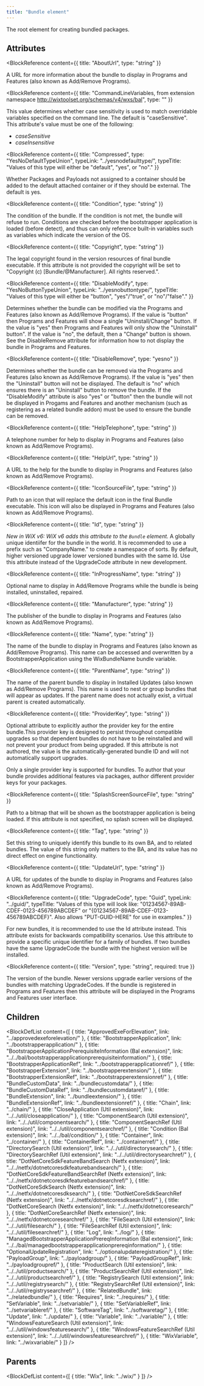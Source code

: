 ```yaml
---
title: "Bundle element"
---
```



The root element for creating bundled packages.


## Attributes

<BlockWrapper>

  <BlockReference
    content={{
      title: "AboutUrl",
      type: "string"
    }}
  >
  A URL for more information about the bundle to display in Programs and Features (also
   known as Add/Remove Programs).
  </BlockReference>

  <BlockReference
    content={{
      title: "CommandLineVariables, from extension namespace http://wixtoolset.org/schemas/v4/wxs/bal",
      type: ""
    }}
  >
  This value determines whether case sensitivity is used to match overridable variables specified on the command line. The default is "caseSensitive". This attribute's value must be one of the following:
  - *caseSensitive*
  - *caseInsensitive*
  </BlockReference>

  <BlockReference
    content={{
      title: "Compressed",
      type: "YesNoDefaultTypeUnion",
      typeLink: "../yesnodefaulttype/",
      typeTitle: "Values of this type will either be \"default\", \"yes\", or \"no\"."
    }}
  >
  Whether Packages and Payloads not assigned to a container should be added to the default attached container or if they should be external. The default is yes.
  </BlockReference>

  <BlockReference
    content={{
      title: "Condition",
      type: "string"
    }}
  >
  The condition of the bundle. If the condition is not met, the bundle will
   refuse to run. Conditions are checked before the bootstrapper application is loaded
   (before detect), and thus can only reference built-in variables such as
   variables which indicate the version of the OS.
  </BlockReference>

  <BlockReference
    content={{
      title: "Copyright",
      type: "string"
    }}
  >
  The legal copyright found in the version resources of final bundle executable. If
   this attribute is not provided the copyright will be set to "Copyright (c) [Bundle/@Manufacturer]. All rights reserved.".
  </BlockReference>

  <BlockReference
    content={{
      title: "DisableModify",
      type: "YesNoButtonTypeUnion",
      typeLink: "../yesnobuttontype/",
      typeTitle: "Values of this type will either be \"button\", \"yes\"/\"true\", or \"no\"/\"false\"."
    }}
  >
  Determines whether the bundle can be modified via the Programs and Features (also known as
   Add/Remove Programs). If the value is "button" then Programs and Features will show a single
   "Uninstall/Change" button. If the value is "yes" then Programs and Features will only show
   the "Uninstall" button". If the value is "no", the default, then a "Change" button is shown.
   See the DisableRemove attribute for information how to not display the bundle in Programs
   and Features.
  </BlockReference>

  <BlockReference
    content={{
      title: "DisableRemove",
      type: "yesno"
    }}
  >
  Determines whether the bundle can be removed via the Programs and Features (also
   known as Add/Remove Programs). If the value is "yes" then the "Uninstall" button will
   not be displayed. The default is "no" which ensures there is an "Uninstall" button to
   remove the bundle. If the "DisableModify" attribute is also "yes" or "button" then the
   bundle will not be displayed in Progams and Features and another mechanism (such as
   registering as a related bundle addon) must be used to ensure the bundle can be removed.
  </BlockReference>

  <BlockReference
    content={{
      title: "HelpTelephone",
      type: "string"
    }}
  >
  A telephone number for help to display in Programs and Features (also known as
   Add/Remove Programs).
  </BlockReference>

  <BlockReference
    content={{
      title: "HelpUrl",
      type: "string"
    }}
  >
  A URL to the help for the bundle to display in Programs and Features (also known as
   Add/Remove Programs).
  </BlockReference>

  <BlockReference
    content={{
      title: "IconSourceFile",
      type: "string"
    }}
  >
  Path to an icon that will replace the default icon in the final Bundle executable.
   This icon will also be displayed in Programs and Features (also known as Add/Remove
   Programs).
  </BlockReference>

  <BlockReference
    content={{
      title: "Id",
      type: "string"
    }}
  >
  _New in WiX v6: WiX v6 adds this attribute to the `Bundle` element._
   A globally unique identiifer for the bundle in the world. It is recommended to use a prefix such as "CompanyName." to
   create a namespace of sorts. By default, higher versioned upgrade lower versioned bundles with the same Id. Use this
   attribute instead of the UpgradeCode attribute in new development.
  </BlockReference>

  <BlockReference
    content={{
      title: "InProgressName",
      type: "string"
    }}
  >
  Optional name to display in Add/Remove Programs while the bundle is being installed, uninstalled, repaired.
  </BlockReference>

  <BlockReference
    content={{
      title: "Manufacturer",
      type: "string"
    }}
  >
  The publisher of the bundle to display in Programs and Features (also known as
   Add/Remove Programs).
  </BlockReference>

  <BlockReference
    content={{
      title: "Name",
      type: "string"
    }}
  >
  The name of the bundle to display in Programs and Features (also known as Add/Remove
   Programs). This name can be accessed and overwritten by a BootstrapperApplication
   using the WixBundleName bundle variable.
  </BlockReference>

  <BlockReference
    content={{
      title: "ParentName",
      type: "string"
    }}
  >
  The name of the parent bundle to display in Installed Updates (also known as Add/Remove
   Programs). This name is used to nest or group bundles that will appear as updates.
   If the parent name does not actually exist, a virtual parent is created automatically.
  </BlockReference>

  <BlockReference
    content={{
      title: "ProviderKey",
      type: "string"
    }}
  >
  Optional attribute to explicitly author the provider key for the entire bundle.This provider key is designed to persist throughout compatible upgrades so that dependent bundles do not have to be reinstalled
   and will not prevent your product from being upgraded. If this attribute is not authored, the value is the
   automatically-generated bundle ID and will not automatically support upgrades.
  
  Only a single provider key is supported for bundles. To author that your bundle provides additional features via
   packages, author different provider keys for your packages.
  
  
  </BlockReference>

  <BlockReference
    content={{
      title: "SplashScreenSourceFile",
      type: "string"
    }}
  >
  Path to a bitmap that will be shown as the bootstrapper application is being loaded. If this attribute is not specified, no splash screen will be displayed.
  </BlockReference>

  <BlockReference
    content={{
      title: "Tag",
      type: "string"
    }}
  >
  Set this string to uniquely identify this bundle to its own BA, and to related bundles. The value of this string only matters to the BA, and its value has no direct effect on engine functionality.
  </BlockReference>

  <BlockReference
    content={{
      title: "UpdateUrl",
      type: "string"
    }}
  >
  A URL for updates of the bundle to display in Programs and Features (also
   known as Add/Remove Programs).
  </BlockReference>

  <BlockReference
    content={{
      title: "UpgradeCode",
      type: "Guid",
      typeLink: "../guid/",
      typeTitle: "Values of this type will look like: \"01234567-89AB-CDEF-0123-456789ABCDEF\" or \"{01234567-89AB-CDEF-0123-456789ABCDEF}\". Also allows \"PUT-GUID-HERE\" for use in examples."
    }}
  >
  For new bundles, it is recommended to use the Id attribute instead. This attribute exists for
   backwards compatibility scenarios. Use this attribute to provide a specific unique identifier
   for a family of bundles. If two bundles have the same UpgradeCode the bundle with the highest
   version will be installed.
  </BlockReference>

  <BlockReference
    content={{
      title: "Version",
      type: "string",
      required: true
    }}
  >
  The version of the bundle. Newer versions upgrade earlier versions of the bundles
   with matching UpgradeCodes. If the bundle is registered in Programs and Features
   then this attribute will be displayed in the Programs and Features user interface.
  </BlockReference>

</BlockWrapper>

## Children

<BlockDefList content={[
    {
      title: "ApprovedExeForElevation",
      link: "../approvedexeforelevation/"
    },
    {
      title: "BootstrapperApplication",
      link: "../bootstrapperapplication/"
    },
    {
      title: "BootstrapperApplicationPrerequisiteInformation (Bal extension)",
      link: "../../bal/bootstrapperapplicationprerequisiteinformation/"
    },
    {
      title: "BootstrapperApplicationRef",
      link: "../bootstrapperapplicationref/"
    },
    {
      title: "BootstrapperExtension",
      link: "../bootstrapperextension/"
    },
    {
      title: "BootstrapperExtensionRef",
      link: "../bootstrapperextensionref/"
    },
    {
      title: "BundleCustomData",
      link: "../bundlecustomdata/"
    },
    {
      title: "BundleCustomDataRef",
      link: "../bundlecustomdataref/"
    },
    {
      title: "BundleExtension",
      link: "../bundleextension/"
    },
    {
      title: "BundleExtensionRef",
      link: "../bundleextensionref/"
    },
    {
      title: "Chain",
      link: "../chain/"
    },
    {
      title: "CloseApplication (Util extension)",
      link: "../../util/closeapplication/"
    },
    {
      title: "ComponentSearch (Util extension)",
      link: "../../util/componentsearch/"
    },
    {
      title: "ComponentSearchRef (Util extension)",
      link: "../../util/componentsearchref/"
    },
    {
      title: "Condition (Bal extension)",
      link: "../../bal/condition/"
    },
    {
      title: "Container",
      link: "../container/"
    },
    {
      title: "ContainerRef",
      link: "../containerref/"
    },
    {
      title: "DirectorySearch (Util extension)",
      link: "../../util/directorysearch/"
    },
    {
      title: "DirectorySearchRef (Util extension)",
      link: "../../util/directorysearchref/"
    },
    {
      title: "DotNetCoreSdkFeatureBandSearch (Netfx extension)",
      link: "../../netfx/dotnetcoresdkfeaturebandsearch/"
    },
    {
      title: "DotNetCoreSdkFeatureBandSearchRef (Netfx extension)",
      link: "../../netfx/dotnetcoresdkfeaturebandsearchref/"
    },
    {
      title: "DotNetCoreSdkSearch (Netfx extension)",
      link: "../../netfx/dotnetcoresdksearch/"
    },
    {
      title: "DotNetCoreSdkSearchRef (Netfx extension)",
      link: "../../netfx/dotnetcoresdksearchref/"
    },
    {
      title: "DotNetCoreSearch (Netfx extension)",
      link: "../../netfx/dotnetcoresearch/"
    },
    {
      title: "DotNetCoreSearchRef (Netfx extension)",
      link: "../../netfx/dotnetcoresearchref/"
    },
    {
      title: "FileSearch (Util extension)",
      link: "../../util/filesearch/"
    },
    {
      title: "FileSearchRef (Util extension)",
      link: "../../util/filesearchref/"
    },
    {
      title: "Log",
      link: "../log/"
    },
    {
      title: "ManagedBootstrapperApplicationPrereqInformation (Bal extension)",
      link: "../../bal/managedbootstrapperapplicationprereqinformation/"
    },
    {
      title: "OptionalUpdateRegistration",
      link: "../optionalupdateregistration/"
    },
    {
      title: "PayloadGroup",
      link: "../payloadgroup/"
    },
    {
      title: "PayloadGroupRef",
      link: "../payloadgroupref/"
    },
    {
      title: "ProductSearch (Util extension)",
      link: "../../util/productsearch/"
    },
    {
      title: "ProductSearchRef (Util extension)",
      link: "../../util/productsearchref/"
    },
    {
      title: "RegistrySearch (Util extension)",
      link: "../../util/registrysearch/"
    },
    {
      title: "RegistrySearchRef (Util extension)",
      link: "../../util/registrysearchref/"
    },
    {
      title: "RelatedBundle",
      link: "../relatedbundle/"
    },
    {
      title: "Requires",
      link: "../requires/"
    },
    {
      title: "SetVariable",
      link: "../setvariable/"
    },
    {
      title: "SetVariableRef",
      link: "../setvariableref/"
    },
    {
      title: "SoftwareTag",
      link: "../softwaretag/"
    },
    {
      title: "Update",
      link: "../update/"
    },
    {
      title: "Variable",
      link: "../variable/"
    },
    {
      title: "WindowsFeatureSearch (Util extension)",
      link: "../../util/windowsfeaturesearch/"
    },
    {
      title: "WindowsFeatureSearchRef (Util extension)",
      link: "../../util/windowsfeaturesearchref/"
    },
    {
      title: "WixVariable",
      link: "../wixvariable/"
    }
  ]}
/>

## Parents

<BlockDefList content={[
    {
      title: "Wix",
      link: "../wix/"
    }
  ]}
/>